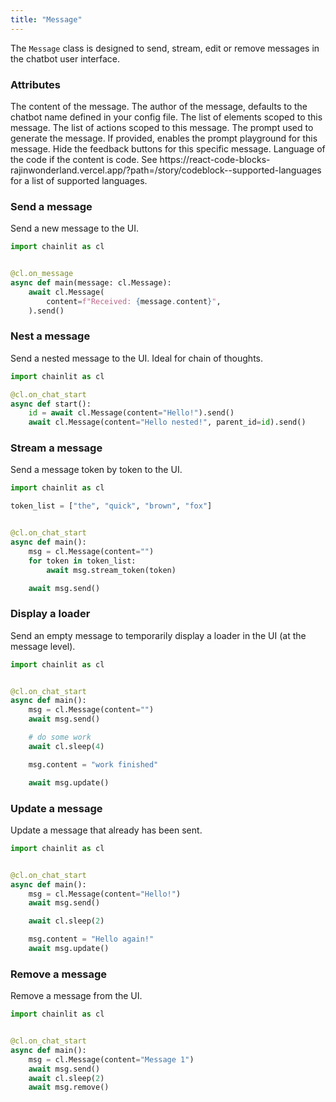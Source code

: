 ```yaml
---
title: "Message"
---
```


The `Message` class is designed to send, stream, edit or remove messages in the chatbot user interface.

### Attributes

<ParamField path="content" type="str">
  The content of the message.
</ParamField>
<ParamField path="author" type="str" optional>
  The author of the message, defaults to the chatbot name defined in your config
  file.
</ParamField>
<ParamField path="elements" type="Element[]" optional>
  The list of elements scoped to this message.
</ParamField>
<ParamField path="actions" type="Action[]" optional>
  The list of actions scoped to this message.
</ParamField>
<ParamField path="prompt" type="Prompt" optional>
  The prompt used to generate the message. If provided, enables the prompt
  playground for this message.
</ParamField>
<ParamField path="disable_human_feedback" type="bool" optional>
  Hide the feedback buttons for this specific message.
</ParamField>
<ParamField path="language" type="str" optional>
  Language of the code if the content is code. See
  https://react-code-blocks-rajinwonderland.vercel.app/?path=/story/codeblock--supported-languages
  for a list of supported languages.
</ParamField>

### Send a message

Send a new message to the UI.

```python Code Example
import chainlit as cl


@cl.on_message
async def main(message: cl.Message):
    await cl.Message(
        content=f"Received: {message.content}",
    ).send()
```

### Nest a message

Send a nested message to the UI. Ideal for chain of thoughts.

```python Code Example
import chainlit as cl

@cl.on_chat_start
async def start():
    id = await cl.Message(content="Hello!").send()
    await cl.Message(content="Hello nested!", parent_id=id).send()
```

### Stream a message

Send a message token by token to the UI.

```python Code Example
import chainlit as cl

token_list = ["the", "quick", "brown", "fox"]


@cl.on_chat_start
async def main():
    msg = cl.Message(content="")
    for token in token_list:
        await msg.stream_token(token)

    await msg.send()
```

### Display a loader

Send an empty message to temporarily display a loader in the UI (at the message level).

```python Code Example
import chainlit as cl


@cl.on_chat_start
async def main():
    msg = cl.Message(content="")
    await msg.send()

    # do some work
    await cl.sleep(4)

    msg.content = "work finished"

    await msg.update()
```

### Update a message

Update a message that already has been sent.

```python Code Example
import chainlit as cl


@cl.on_chat_start
async def main():
    msg = cl.Message(content="Hello!")
    await msg.send()

    await cl.sleep(2)

    msg.content = "Hello again!"
    await msg.update()
```

### Remove a message

Remove a message from the UI.

```python Code Example
import chainlit as cl


@cl.on_chat_start
async def main():
    msg = cl.Message(content="Message 1")
    await msg.send()
    await cl.sleep(2)
    await msg.remove()
```
